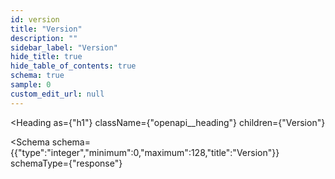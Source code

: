 ```yaml
---
id: version
title: "Version"
description: ""
sidebar_label: "Version"
hide_title: true
hide_table_of_contents: true
schema: true
sample: 0
custom_edit_url: null
---
```


<!-- DO NOT EDIT THIS FILE DIRECTLY! -->
<!-- IT IS AUTOMATICALLY GENERATED FROM THE YAML FILES IN THE OAS FOLDER -->
<!-- These files are automatically generated by npm `run apidocs` scripts. -->
<!-- Any manual changes will be lost on the next automatic generation. -->
<!-- To modify the documentation or the OpenAPI specification, edit the appropriate source files in the `oas` folder. -->


<Heading
  as={"h1"}
  className={"openapi__heading"}
  children={"Version"}
>
</Heading>





<Schema
  schema={{"type":"integer","minimum":0,"maximum":128,"title":"Version"}}
  schemaType={"response"}
>
  
</Schema>
